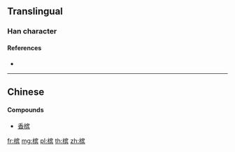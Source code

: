 {{also|檳}}
==Translingual==

===Han character===
{{Han char|rn=75|rad=木|as=10|sn=14|four=|canj=DJOC|ids=⿰木宾}}

====References====
* {{Han ref|kx=0546.251|hdz=21270.050|uh=69DF|ud=27103}}

----

==Chinese==
{{zh-see|檳}}

====Compounds====
* [[香槟]]

[[fr:槟]]
[[mg:槟]]
[[pl:槟]]
[[th:槟]]
[[zh:槟]]